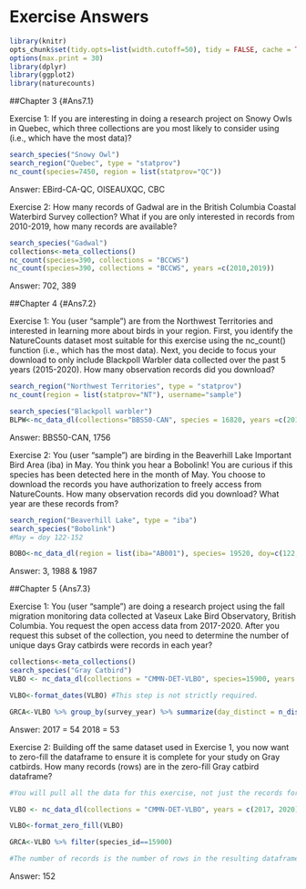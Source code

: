 # Exercise Answers {#Ans7}

```r
library(knitr)
opts_chunk$set(tidy.opts=list(width.cutoff=50), tidy = FALSE, cache = TRUE)
options(max.print = 30)
library(dplyr) 
library(ggplot2)
library(naturecounts)
```

##Chapter 3 {#Ans7.1}

Exercise 1: If you are interesting in doing a research project on Snowy Owls in Quebec, which three collections are you most likely to consider using (i.e., which have the most data)?

```r
search_species("Snowy Owl")
search_region("Quebec", type = "statprov")
nc_count(species=7450, region = list(statprov="QC"))
```
Answer: EBird-CA-QC, OISEAUXQC, CBC

Exercise 2: How many records of Gadwal are in the British Columbia Coastal Waterbird Survey collection? What if you are only interested in records from 2010-2019, how many records are available?

```r
search_species("Gadwal")
collections<-meta_collections()
nc_count(species=390, collections = "BCCWS")
nc_count(species=390, collections = "BCCWS", years =c(2010,2019))
```
Answer: 702, 389

##Chapter 4 {#Ans7.2}

Exercise 1: You (user “sample”) are from the Northwest Territories and interested in learning more about birds in your region. First, you identify the NatureCounts dataset most suitable for this exercise using the nc_count() function (i.e., which has the most data). Next, you decide to focus your download to only include Blackpoll Warbler data collected over the past 5 years (2015-2020). How many observation records did you download?

```r
search_region("Northwest Territories", type = "statprov")
nc_count(region = list(statprov="NT"), username="sample")

search_species("Blackpoll warbler")
BLPW<-nc_data_dl(collections="BBS50-CAN", species = 16820, years =c(2015, 2020), username="sample", info="tutorial example")
```

Answer: BBS50-CAN, 1756

Exercise 2: You (user “sample”) are birding in the Beaverhill Lake Important Bird Area (iba) in May. You think you hear a Bobolink! You are curious if this species has been detected here in the month of May. You choose to download the records you have authorization to freely access from NatureCounts. How many observation records did you download? What year are these records from?

```r
search_region("Beaverhill Lake", type = "iba") 
search_species("Bobolink")
#May = doy 122-152

BOBO<-nc_data_dl(region = list(iba="AB001"), species= 19520, doy=c(122,152),  username="sample", info="tutorial example")
```
Answer: 3, 1988 & 1987

##Chapter 5 {Ans7.3}

Exercise 1: You (user “sample”) are doing a research project using the fall migration monitoring data collected at Vaseux Lake Bird Observatory, British Columbia. You request the open access data from 2017-2020. After you request this subset of the collection, you need to determine the number of unique days Gray catbirds were records in each year?

```r
collections<-meta_collections()
search_species("Gray Catbird") 
VLBO <- nc_data_dl(collections = "CMMN-DET-VLBO", species=15900, years = c(2017, 2020), username = "sample", info = "tutorial example")

VLBO<-format_dates(VLBO) #This step is not strictly required.

GRCA<-VLBO %>% group_by(survey_year) %>% summarize(day_distinct = n_distinct(doy)) #Could have alternatively counted the number of district `SamplingEventIdentifier` 

```
Answer: 2017 = 54 2018 = 53

Exercise 2: Building off the same dataset used in Exercise 1, you now want to zero-fill the dataframe to ensure it is complete for your study on Gray catbirds. How many records (rows) are in the zero-fill Gray catbird dataframe?

```r

#You will pull all the data for this exercise, not just the records for Gray catbird. This ensures the zero-fill works correctly

VLBO <- nc_data_dl(collections = "CMMN-DET-VLBO", years = c(2017, 2020), username = "sample", info = "tutorial example")

VLBO<-format_zero_fill(VLBO)

GRCA<-VLBO %>% filter(species_id==15900)

#The number of records is the number of rows in the resulting dataframe. 

```
Answer: 152